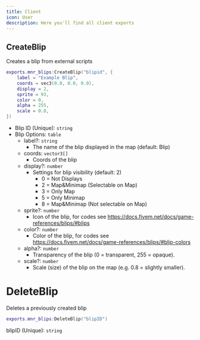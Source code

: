 ---
title: Client
icon: User
description: Here you'll find all client exports
---

## CreateBlip

Creates a blip from external scripts

```lua title="Example"
exports.mnr_blips:CreateBlip("blipid", {
    label = "Example Blip",
    coords = vec3(0.0, 0.0, 0.0),
    display = 2,
    sprite = 93,
    color = 0,
    alpha = 255,
    scale = 0.8,
})
```

- Blip ID (Unique): `string` 
- Blip Options: `table`
  - label?: `string`
    - The name of the blip displayed in the map (default: Blip)
  - coords: `vector3[]`
    - Coords of the blip
  - display?: `number`
    - Settings for blip visibility (default: 2)
      - 0 = Not Displays
      - 2 = Map&Minimap (Selectable on Map)
      - 3 = Only Map
      - 5 = Only Minimap 
      - 8 = Map&Minimap (Not selectable on Map)
  - sprite?: `number` 
    - Icon of the blip, for codes see https://docs.fivem.net/docs/game-references/blips/#blips
  - color?: `number`
    - Color of the blip, for codes see https://docs.fivem.net/docs/game-references/blips/#blip-colors
  - alpha?: `number`
    - Transparency of the blip (0 = transparent, 255 = opaque).
  - scale?: `number`
    - Scale (size) of the blip on the map (e.g. 0.8 = slightly smaller).

# DeleteBlip

Deletes a previously created blip

```lua title="Example"
exports.mnr_blips:DeleteBlip("blipID")
```

blipID (Unique): `string`
